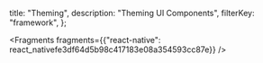   title: "Theming",
  description: "Theming UI Components",
  filterKey: "framework",
};


<Fragments
  fragments={{"react-native": react_nativefe3df64d5b98c417183e08a354593cc87e}}
/>
